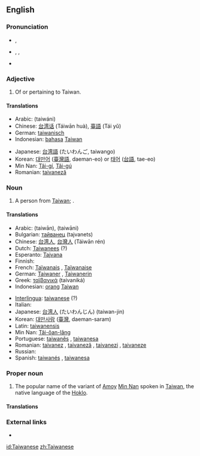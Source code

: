 ==English==

===Pronunciation===
* {{a|UK}} {{IPA|/taɪwəˈniːz/}}, {{SAMPA|/taIw@"ni:z/}}
* {{a|US}} {{enPR|tī'wä-nēzʹ}}, {{IPA|/ˌtaɪwɑˈniːz/}}, {{SAMPA|/%taIwA"ni:z/}}
* {{rhymes|iːz}}

===Adjective===
{{en-adj}}

# Of or pertaining to Taiwan.

====Translations====
{{trans-top|Relating to Taiwan}}
* Arabic: {{Arab|[[تايواني]]}} (taiwáni)
* Chinese: [[台湾话]] (Táiwān huà), [[臺語]] (Tái yǔ)
* German: [[taiwanisch]]
* Indonesian: [[bahasa]] [[Taiwan]]
{{trans-mid}}
* Japanese: [[台湾語]] (たいわんご, taiwango)
* Korean: [[대만어]] ([[臺灣語]], daeman-eo) or [[태어]] ([[台語]], tae-eo)
* Min Nan: [[Tâi-gí]], [[Tâi-gú]]
* Romanian: [[taivaneză]] {{f}}
{{trans-bottom}}

===Noun===
{{en-noun|pl=Taiwanese}}

# A person from [[Taiwan]]; {{non-gloss definition|usually plural}}.

====Translations====
{{trans-top|person from Taiwan}}
* Arabic: {{Arab|[[تايوان]]}} (taiwān), {{Arab|[[تايواني]]}} (taiwāni)
* Bulgarian: [[тайванец]] (tajvanets) {{m}}
* Chinese: [[台湾人]], [[台灣人]] (Táiwān rén)
* Dutch: [[Taiwanees]] {{m|f}} (?)
* Esperanto: [[Tajvana]] {{m|f}}
* Finnish: {{t-|fi|taiwanilainen}}
* French: [[Taïwanais]] {{m}}, [[Taïwanaise]] {{f}}
* German: [[Taiwaner]] {{m}}, [[Taiwanerin]] {{f}}
* Greek: [[ταϊβανικά]] (taivaniká)
* Indonesian: [[orang]] [[Taiwan]]
{{trans-mid}}
* [[Interlingua]]: [[taiwanese]] (?)
* Italian: {{t-|it|taiwanese|m|f}}
* Japanese: [[台湾人]] (たいわんじん) (taiwan-jin)
* Korean: [[대만사람]] ([[臺灣]], daeman-saram)
* Latin: [[taiwanensis]]
* Min Nan: [[Tâi-ôan-lâng]]
* Portuguese: [[taiwanês]] {{m}}, [[taiwanesa]] {{f}}
* Romanian: [[taivanez]] {{m}}, [[taivaneză]] {{f}}, [[taivanezi]] {{p}}, [[taivaneze]] {{f|p}}
* Russian: {{t|ru|тайванец|m|tr=tajvánets|sc=Cyrl}}
* Spanish: [[taiwanés]] {{m}}, [[taiwanesa]] {{f}}
{{trans-bottom}}

===Proper noun===
{{wikipedia}}
{{en-proper noun}}

# The popular name of the variant of [[Amoy]] [[Min Nan]] spoken in [[Taiwan]], the native language of the [[Hoklo]].

====Translations====
{{trans-top|language}}
{{trans-mid}}
{{trans-bottom}}

===External links===
* {{ethnologue|code=nan}}

[[id:Taiwanese]]
[[zh:Taiwanese]]
